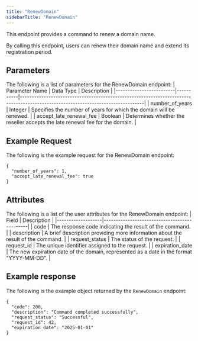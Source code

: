 ```yaml
---
title: "RenewDomain"
sidebarTitle: "RenewDomain"
---
```


This endpoint provides a command to renew a domain name.

By calling this endpoint, users can renew their domain name and extend its registration period.

## Parameters
The following is a list of parameters for the RenewDomain endpoint:
| Parameter Name          | Data Type | Description                                                                                                                      |
|-------------------------|-----------|----------------------------------------------------------------------------------------------------------------------------------|
| number_of_years         | Integer   | Specifies the number of years for which the domain will be renewed.                                                               |
| accept_late_renewal_fee | Boolean   | Determines whether the reseller accepts the late renewal fee for the domain.                                                    |

## Example Request
The following is the example request for the RenewDomain endpoint:
```
{
  "number_of_years": 1,
  "accept_late_renewal_fee": true
}
```

## Attributes
The following is a list of the user attributes for the RenewDomain endpoint:
| Field             | Description                                  |
|-------------------|----------------------------------------------|
| code              | The response code indicating the result of the command. |
| description       | A brief description providing more information about the result of the command. |
| request_status    | The status of the request. |
| request_id        | The unique identifier assigned to the request. |
| expiration_date   | The new expiration date of the domain, represented as a date in the format "YYYY-MM-DD".  |

## Example response
The following is the example object returned by the `RenewDomain` endpoint:
```
{
  "code": 200,
  "description": "Command completed successfully",
  "request_status": "Successful",
  "request_id": 42,
  "expiration_date": "2025-01-01"
}
```
